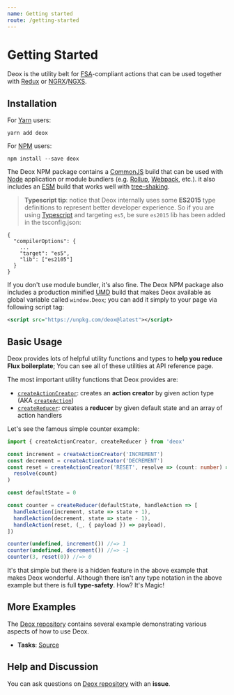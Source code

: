 ```yaml
---
name: Getting started
route: /getting-started
---
```


# Getting Started

Deox is the utility belt for [FSA](https://github.com/redux-utilities/flux-standard-action)-compliant actions
that can be used together with [Redux](https://redux.js.org/) or [NGRX](https://ngrx.io/)/[NGXS](https://ngxs.gitbook.io/ngxs).

## Installation

For [Yarn](https://yarnpkg.com/) users:

```application/x-sh
yarn add deox
```

For [NPM](https://www.npmjs.com/) users:

```application/x-sh
npm install --save deox
```

The Deox NPM package contains a [CommonJS](http://www.commonjs.org/specs/modules/1.0/) build
that can be used with [Node](https://nodejs.org/) application or module bundlers (e.g. [Rollup](https://github.com/rollup/rollup), [Webpack](https://github.com/webpack/webpack), etc.).
it also includes an [ESM](https://developer.mozilla.org/en-US/docs/Web/JavaScript/Reference/Statements/import) build that works well with [tree-shaking](https://webpack.js.org/guides/tree-shaking/).

> **Typescript tip**: notice that Deox internally uses some **ES2015** type definitions to represent better developer experience.
> So if you are using [Typescript](https://github.com/Microsoft/TypeScript) and targeting `es5`, be sure `es2015` lib has been added in the tsconfig.json:

```application/json
{
  "compilerOptions": {
    ...
    "target": "es5",
    "lib": ["es2105"]
  }
}
```

If you don't use module bundler, it's also fine.
The Deox NPM package also includes a production minified [UMD](https://github.com/umdjs/umd) build that makes Deox available as global variable called `window.Deox`;
you can add it simply to your page via following script tag:

```xml
<script src="https://unpkg.com/deox@latest"></script>
```

## Basic Usage

Deox provides lots of helpful utility functions and types to **help you reduce Flux boilerplate**;
You can see all of these utilities at API reference page.

The most important utility functions that Deox provides are:

- [`createActionCreator`](/api-reference#createactioncreatortype-executor): creates an **action creator** by given action type (AKA [`createAction`](/api-reference#createactiontype-executor))
- [`createReducer`](/api-reference#createreducerdefaultstate-handlermapscreator): creates a **reducer** by given default state and an array of action handlers

Let's see the famous simple counter example:

```ts
import { createActionCreator, createReducer } from 'deox'

const increment = createActionCreator('INCREMENT')
const decrement = createActionCreator('DECREMENT')
const reset = createActionCreator('RESET', resolve => (count: number) =>
  resolve(count)
)

const defaultState = 0

const counter = createReducer(defaultState, handleAction => [
  handleAction(increment, state => state + 1),
  handleAction(decrement, state => state - 1),
  handleAction(reset, (_, { payload }) => payload),
])

counter(undefined, increment()) //=> 1
counter(undefined, decrement()) //=> -1
counter(3, reset(0)) //=> 0
```

It's that simple but there is a hidden feature in the above example that makes Deox wonderful.
Although there isn't any type notation in the above example but there is full **type-safety**.
How? It's Magic!

## More Examples

The [Deox repository](https://github.com/thebrodmann/deox) contains several example demonstrating various aspects of how to use Deox.

- **Tasks**: [Source](https://github.com/thebrodmann/deox/tree/master/examples/tasks)

## Help and Discussion

You can ask questions on [Deox repository](https://github.com/thebrodmann/deox) with an **issue**.
